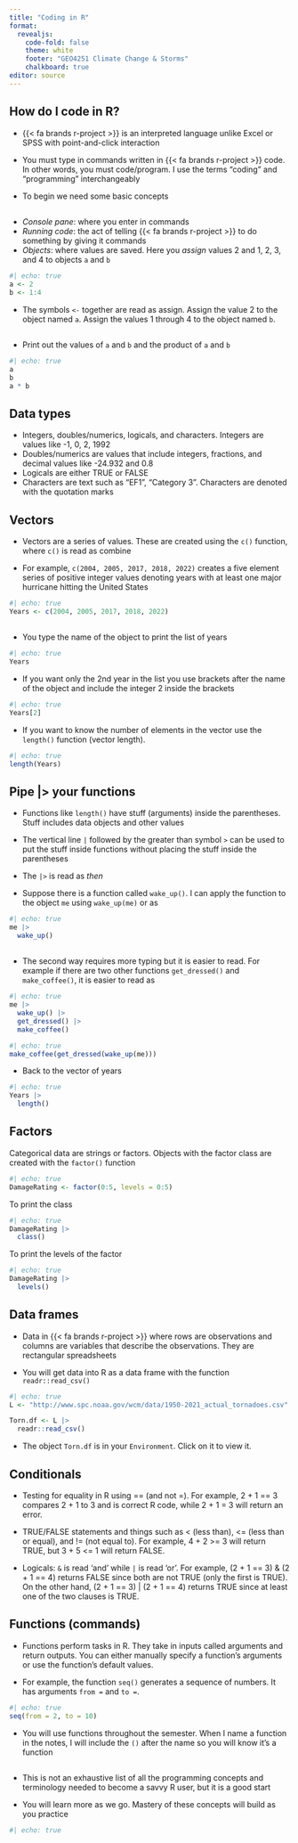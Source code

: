```yaml
---
title: "Coding in R"
format: 
  revealjs:
    code-fold: false
    theme: white
    footer: "GEO4251 Climate Change & Storms"
    chalkboard: true
editor: source
---
```


## How do I code in R?

* {{< fa brands r-project >}} is an interpreted language unlike Excel or SPSS with point-and-click interaction

* You must type in commands written in {{< fa brands r-project >}} code. In other words, you must code/program. I use the terms “coding” and “programming” interchangeably

* To begin we need some basic concepts

##

* _Console pane_: where you enter in commands
* _Running code_: the act of telling {{< fa brands r-project >}} to do something by giving it commands
* _Objects_: where values are saved. Here you _assign_ values 2 and 1, 2, 3, and 4 to objects `a` and `b`
```r
#| echo: true
a <- 2
b <- 1:4
```
* The symbols `<-` together are read as assign. Assign the value 2 to the object named `a`. Assign the values 1 through 4 to the object named `b`.

##

* Print out the values of `a` and `b` and the product of `a` and `b`
```r
#| echo: true
a
b
a * b
```

## Data types

* Integers, doubles/numerics, logicals, and characters. Integers are values like -1, 0, 2, 1992 
* Doubles/numerics are values that include integers, fractions, and decimal values like -24.932 and 0.8 
* Logicals are either TRUE or FALSE
* Characters are text such as “EF1”, “Category 3”. Characters are denoted with the quotation marks

## Vectors

* Vectors are a series of values. These are created using the `c()` function, where `c()` is read as combine

* For example, `c(2004, 2005, 2017, 2018, 2022)` creates a five element series of positive integer values denoting years with at least one major hurricane hitting the United States
```r
#| echo: true
Years <- c(2004, 2005, 2017, 2018, 2022)
```

##

* You type the name of the object to print the list of years
```r
#| echo: true
Years
```

* If you want only the 2nd year in the list you use brackets after the name of the object and include the integer 2 inside the brackets
```r
#| echo: true
Years[2]
```

* If you want to know the number of elements in the vector use the `length()` function (vector length).
```r
#| echo: true
length(Years)
```

## Pipe |> your functions

* Functions like `length()` have stuff (arguments) inside the parentheses. Stuff includes data objects and other values

* The vertical line `|` followed by the greater than symbol `>` can be used to put the stuff inside functions without placing the stuff inside the parentheses

* The `|>` is read as _then_

* Suppose there is a function called `wake_up()`. I can apply the function to the object `me` using `wake_up(me)` or as
```r
#| echo: true
me |>
  wake_up()
```

##
* The second way requires more typing but it is easier to read. For example if there are two other functions `get_dressed()` and `make_coffee()`, it is easier to read as
```r
#| echo: true
me |>
  wake_up() |>
  get_dressed() |>
  make_coffee()
```

```r
#| echo: true
make_coffee(get_dressed(wake_up(me)))
```

* Back to the vector of years
```r
#| echo: true
Years |>
  length()
```

## Factors

Categorical data are strings or factors. Objects with the factor class are created with the `factor()` function
```r
#| echo: true
DamageRating <- factor(0:5, levels = 0:5)
```

To print the class
```r
#| echo: true
DamageRating |>
  class()
```

To print the levels of the factor
```r
#| echo: true
DamageRating |>
  levels()
```

## Data frames

* Data in {{< fa brands r-project >}} where rows are observations and columns are variables that describe the observations. They are rectangular spreadsheets

* You will get data into R as a data frame with the function `readr::read_csv()`
```r
#| echo: true
L <- "http://www.spc.noaa.gov/wcm/data/1950-2021_actual_tornadoes.csv"

Torn.df <- L |>
  readr::read_csv()
```

* The object `Torn.df` is in your `Environment`. Click on it to view it.

## Conditionals

* Testing for equality in R using == (and not =). For example, 2 + 1 == 3 compares 2 + 1 to 3 and is correct R code, while 2 + 1 = 3 will return an error.

* TRUE/FALSE statements and things such as < (less than), <= (less than or equal), and != (not equal to). For example, 4 + 2 >= 3 will return TRUE, but 3 + 5 <= 1 will return FALSE.

* Logicals: `&` is read 'and' while `|` is read 'or'. For example, (2 + 1 == 3) & (2 + 1 == 4) returns FALSE since both are not TRUE (only the first is TRUE). On the other hand, (2 + 1 == 3) | (2 + 1 == 4) returns TRUE since at least one of the two clauses is TRUE.

## Functions (commands)

* Functions perform tasks in R. They take in inputs called arguments and return outputs. You can either manually specify a function’s arguments or use the function’s default values.

* For example, the function `seq()` generates a sequence of numbers. It has arguments `from =` and `to =`. 
```r
#| echo: true
seq(from = 2, to = 10)
```

* You will use functions throughout the semester. When I name a function in the notes, I will include the `()` after the name so you will know it's a function

##

* This is not an exhaustive list of all the programming concepts and terminology needed to become a savvy R user, but it is a good start

* You will learn more as we go. Mastery of these concepts will build as you practice

```r
#| echo: true

```

